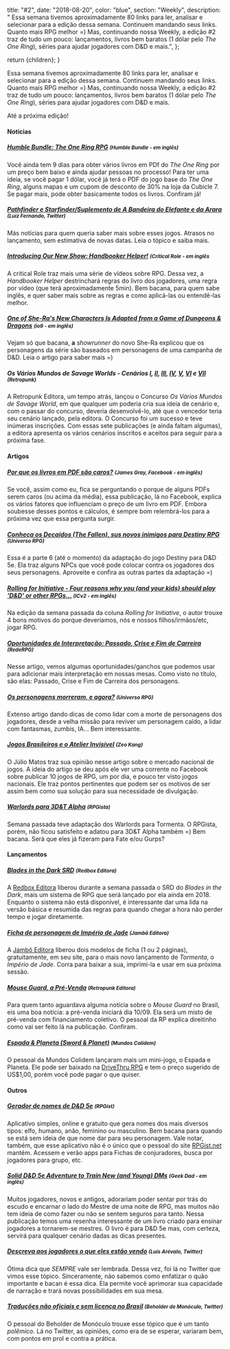 
  title: "#2",
  date: "2018-08-20",
  color: "blue",
  section: "Weekly",
  description:
    "    Essa semana tivemos aproximadamente 80 links para ler, analisar e selecionar para a edição dessa semana. Continuem mandando seus links. Quanto mais RPG melhor =) Mas, continuando nossa Weekly, a edição #2 traz de tudo um pouco: lançamentos, livros bem baratos (1 dólar pelo <em>The One Ring</em>), séries para ajudar jogadores com D&D e mais.",
};

  return <InternalLayout meta={meta}>{children}</InternalLayout>;
}

Essa semana tivemos aproximadamente 80 links para ler, analisar e selecionar para a edição dessa semana. Continuem mandando seus links. Quanto mais RPG melhor =) Mas, continuando nossa Weekly, a edição #2 traz de tudo um pouco: lançamentos, livros bem baratos (1 dólar pelo <em>The One Ring</em>), séries para ajudar jogadores com D&D e mais.

Até a próxima edição!

#### Notícias

##### [Humble Bundle: The One Ring RPG] <small>(Humble Bundle - em inglês)</small>

Você ainda tem 9 dias para obter vários livros em PDf do <em>The One Ring</em> por um preço bem baixo e ainda ajudar pessoas no processo! Para ter uma ideia, se você pagar 1 dólar, você já terá o PDF do jogo base do <em>The One Ring</em>, alguns mapas e um cupom de desconto de 30% na loja da Cubicle 7. Se pagar mais, pode obter basicamente todos os livros. Confiram já!

##### [Pathfinder e Starfinder/Suplemento de A Bandeira do Elefante e da Arara] <small>(Luiz Fernando, Twitter)</small>

Más notícias para quem queria saber mais sobre esses jogos. Atrasos no lançamento, sem estimativa de novas datas. Leia
o tópico e saiba mais.

##### [Introducing Our New Show: Handbooker Helper!] <small>(Critical Role - em inglês</small>

A critical Role traz mais uma série de vídeos sobre RPG. Dessa vez, a <em>Handbooker Helper</em> destrinchará regras do livro dos jogadores, uma regra por vídeo (que terá aproximadamente 5min). Bem bacana, para quem sabe inglês, e quer saber mais sobre as regras e como aplicá-las ou entendê-las melhor.

##### [One of She-Ra's New Characters Is Adapted from a Game of Dungeons & Dragons] <small>(io9 - em inglês)</small>

Vejam só que bacana, <strong>a</strong> <em>showrunner</em> do novo She-Ra explicou que os personagens da série são baseados em personagens de uma campanha de D&D. Leia o artigo para saber mais =)

##### Os Vários Mundos de Savage Worlds - Cenários [I], [II], [III], [IV], [V], [VI] e [VII] <small>(Retropunk)</small>

A Retropunk Editora, um tempo atrás, lançou o Concurso <em>Os Vários Mundos de Savage World</em>, em que qualquer um poderia cria sua ideia de cenário e, com o passar do concurso, deveria desenvolvê-lo, até que o vencedor teria seu cenário lançado, pela editora. O Concurso foi um sucesso e teve inúmeras inscrições. Com essas sete publicações (e ainda faltam algumas), a editora apresenta os vários cenários inscritos e aceitos para seguir para a próxima fase.

#### Artigos

##### [Por que os livros em PDF são caros?] <small>(James Gray, Facebook - em inglês)</small>

Se você, assim como eu, fica se perguntando o porque de alguns PDFs serem caros (ou acima da média), essa publicação, lá no Facebook, explica os vários fatores que influenciam o preço de um livro em PDF. Embora soubesse desses pontos e cálculos, é sempre bom relembrá-los para a próxima vez que essa pergunta surgir.

##### [Conheça os Decaídos (The Fallen), sus novos inimigos para Destiny RPG] <small>(Universo RPG)</small>

Essa é a parte 6 (até o momento) da adaptação do jogo Destiny para D&D 5e. Ela traz alguns NPCs que você pode colocar contra os jogadores dos seus personagens. Aproveite e confira as outras partes da adaptação =)

##### [Rolling for Initiative - Four reasons why you (and your kids) should play 'D&D' or other RPGs...] <small>(ICv2 - em inglês)</small>

Na edição da semana passada da coluna <em>Rolling for Initiative</em>, o autor trouxe 4 bons motivos do porque deveríamos, nós e nossos filhos/irmãos/etc, jogar RPG.

##### [Oportunidades de Interpretação: Passado, Crise e Fim de Carreira] <small>(RedeRPG)</small>

Nesse artigo, vemos algumas oportunidades/ganchos que podemos usar para adicionar mais interpretação em nossas mesas. Como visto no título, são elas: Passado, Crise e Fim de Carreira dos personagens.

##### [Os personagens morreram, e agora?] <small>(Universo RPG)</small>

Extenso artigo dando dicas de como lidar com a morte de personagens dos jogadores, desde a velha missão para reviver um personagem caído, a lidar com fantasmas, zumbis, IA... Bem interessante.

##### [Jogos Brasileiros e o Atelier Invisível] <small>(Zeo Kang)</small>

O Júlio Matos traz sua opinião nesse artigo sobre o mercado nacional de jogos. A ideia do artigo se deu após ele ver uma corrente no Facebook sobre publicar 10 jogos de RPG, um por dia, e pouco ter visto jogos nacionais. Ele traz pontos pertinentes que podem ser os motivos de ser assim bem como sua solução para sua necessidade de divulgação.

##### [Warlords para 3D&T Alpha] <small>(RPGista)</small>

Semana passada teve adaptação dos Warlords para Tormenta. O RPGista, porém, não ficou satisfeito e adatou para 3D&T Alpha também =) Bem bacana. Será que eles já fizeram para Fate e/ou Gurps?

#### Lançamentos

##### [Blades in the Dark SRD] <small>(Redbox Editora)</small>

A [Redbox Editora] liberou durante a semana passada o SRD do <em>Blades in the Dark</em>, mais um sistema de RPG que será lançado por ela ainda em 2018. Enquanto o sistema não está disponível, é interessante dar uma lida na versão básica e resumida das regras para quando chegar a hora não perder tempo e jogar diretamente.

##### [Ficha de personagem de Império de Jade] <small>(Jambô Editora)</small>

A [Jambô Editora] liberou dois modelos de ficha (1 ou 2 páginas), gratuitamente, em seu site, para o mais novo lançamento de <em>Tormenta</em>, o <em>Império de Jade</em>. Corra para baixar a sua, imprimí-la e usar em sua próxima sessão.

##### [Mouse Guard, a Pré-Venda] <small>(Retropunk Editora)</small>

Para quem tanto aguardava alguma notícia sobre o <em>Mouse Guard</em> no Brasil, eis uma boa notícia: a pré-venda iniciará dia 10/09. Ela será um misto de pré-venda com financiamento coletivo. O pessoal da RP explica direitinho como vai ser feito lá na publicação. Confiram.

##### [Espada & Planeta (Sword & Planet)] <small>(Mundos Colidem)</small>

O pessoal da Mundos Colidem lançaram mais um mini-jogo, o Espada e Planeta. Ele pode ser baixado na [DriveThru RPG] e tem o preço sugerido de US$1,00, porém você pode pagar o que quiser.

#### Outros

##### [Gerador de nomes de D&D 5e] <small>(RPGist)</small>

Aplicativo simples, online e gratuito que gera nomes dos mais diversos tipos: elfo, humano, anão, feminino ou masculino. Bem bacana para quando se está sem ideia de que nome dar para seu personagem. Vale notar, também, que esse aplicativo não é o único que o pessoal do site [RPGist.net] mantém. Acessem e verão apps para Fichas de conjuradores, busca por jogadores para grupo, etc.

##### [Solid D&D 5e Adventure to Train New (and Young) DMs] <small>(Geek Dad - em inglês)</small>

Muitos jogadores, novos e antigos, adorariam poder sentar por trás do escudo e encarnar o lado do Mestre de uma noite de RPG, mas muitos não tem ideia de como fazer ou não se sentem seguros para tanto. Nessa publicação temos uma resenha interessante de um livro criado para ensinar jogadores a tornarem-se mestres. O livro é para D&D 5e mas, com certeza, servirá para qualquer cenário dadas as dicas presentes.

##### [Descreva aos jogadores o que eles estão vendo] <small>(Luis Arévalo, Twitter)</small>

Ótima dica que <em>SEMPRE</em> vale ser lembrada. Dessa vez, foi lá no Twitter que vimos esse tópico. Sinceramente, não sabemos como enfatizar o quão importante e bacan é essa dica. Ela permite você aprimorar sua capacidade de narração e trará novas possibilidades em sua mesa.

##### [Traduções não oficiais e sem licença no Brasil] <small>(Beholder de Monóculo, Twitter)</small>

O pessoal do Beholder de Monóculo trouxe esse tópico que é um tanto <em>polêmico</em>. Lá no Twitter, as opiniões, como era de se esperar, variaram bem, com pontos em prol e contra a prática.

[gerador de nomes de d&d 5e]: http://dnd5names.rpgist.net/pt-BR/
[rpgist.net]: http://RPGist.net
[blades in the dark srd]: http://redboxeditora.com.br/blades-in-the-dark-srd/
[redbox editora]: http://redboxeditora.com.br/
[ficha de personagem de império de jade]: https://jamboeditora.com.br/ficha-de-personagem-de-imperio-de-jade/
[jambô editora]: https://jamboeditora.com.br/
[por que os livros em pdf são caros?]: https://www.facebook.com/permalink.php?story_fbid=2017383561625208&id=100000607526420
[mouse guard, a pré-venda]: http://retropunk.net/editora/mouse-guard-pre-venda/
[solid d&d 5e adventure to train new (and young) dms]: https://geekdad.com/2018/08/solid-dd-5e-adventure-to-train-new-and-young-dms/
[espada & planeta (sword & planet)]: https://mundoscolidem.com.br/espada-planeta-sword-planet/
[drivethru rpg]: https://www.drivethrurpg.com/product/250028/Sword--Planet?src=hottest_filtered
[conheça os decaídos (the fallen), sus novos inimigos para destiny rpg]: https://universorpg.com/hyperdrive/adaptacoes/conheca-os-decaidos-the-fallen-seus-novos-inimigos-para-destiny-rpg/
[rolling for initiative - four reasons why you (and your kids) should play 'd&d' or other rpgs...]: https://icv2.com/articles/columns/view/41171/rolling-initiative-four-reasons-why-you-your-kids-should-play-d-d-other-rpgs
[oportunidades de interpretação: passado, crise e fim de carreira]: https://www.rederpg.com.br/2018/03/20/oportunidades-de-interpretacao-passado-crise-e-fim-de-carreira/
[descreva aos jogadores o que eles estão vendo]: https://twitter.com/Lucius_Snow/status/1033872458699485184
[os personagens morreram, e agora?]: https://universorpg.com/do-alem/dicas/os-personagens-morreram-e-agora
[pathfinder e starfinder/suplemento de a bandeira do elefante e da arara]: https://twitter.com/JogaoD20/status/1032699223362469890
[traduções não oficiais e sem licença no brasil]: https://twitter.com/cavaleiromorto/status/1032222750872621056
[jogos brasileiros e o atelier invisível]: https://zeokang.wordpress.com/2018/08/22/jogos-brasileiros-e-o-atelier-invisivel/
[introducing our new show: handbooker helper!]: https://critrole.com/introducing-our-new-show-handbooker-helper/
[humble bundle: the one ring rpg]: https://www.humblebundle.com/books/lord-of-the-rings-rpg-books
[warlords para 3d&t alpha]: http://rpgista.com.br/2018/08/22/warlords-para-3dt-alpha/
[one of she-ra's new characters is adapted from a game of dungeons & dragons]: https://io9.gizmodo.com/one-of-she-ras-new-characters-is-adapted-from-a-game-of-1828449444
[i]: http://retropunk.net/editora/os-varios-mundos-de-savage-worlds-cenarios-i/
[ii]: http://retropunk.net/editora/os-varios-mundos-de-savage-worlds-os-cenarios-ii/
[iii]: http://retropunk.net/editora/os-varios-mundos-de-savage-worlds-cenarios-iii/
[iv]: http://retropunk.net/editora/os-varios-mundos-de-savage-worlds-cenarios-iv/
[v]: http://retropunk.net/editora/os-varios-mundos-de-savage-worlds-cenarios-v/
[vi]: http://retropunk.net/editora/os-varios-mundos-de-savage-worlds-cenarios-vi/
[vii]: retropunk.net/editora/os-varios-mundos-de-savage-worlds-cenarios-viii/
